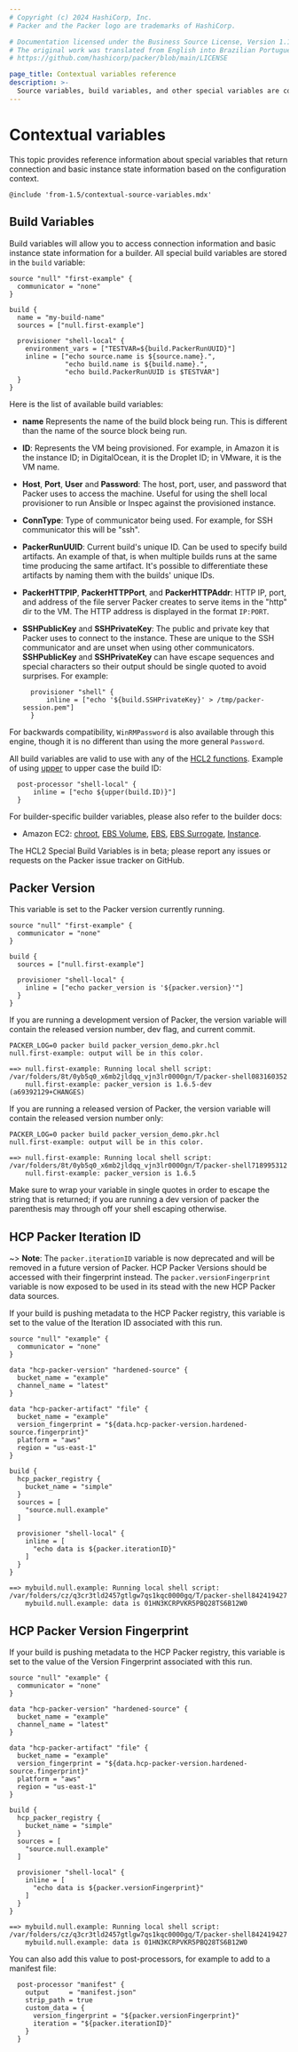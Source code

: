 ```yaml
---
# Copyright (c) 2024 HashiCorp, Inc.
# Packer and the Packer logo are trademarks of HashiCorp.

# Documentation licensed under the Business Source License, Version 1.1.
# The original work was translated from English into Brazilian Portuguese.
# https://github.com/hashicorp/packer/blob/main/LICENSE

page_title: Contextual variables reference
description: >-
  Source variables, build variables, and other special variables are context dependent. Learn about contextual variables that return connection and instance state information.
---
```


# Contextual variables

This topic provides reference information about special variables that return connection and basic instance state information based on the configuration context.

`@include 'from-1.5/contextual-source-variables.mdx'`

## Build Variables

Build variables will allow you to access connection information and basic instance state information for a builder.
All special build variables are stored in the `build` variable:

```hcl
source "null" "first-example" {
  communicator = "none"
}

build {
  name = "my-build-name"
  sources = ["null.first-example"]

  provisioner "shell-local" {
    environment_vars = ["TESTVAR=${build.PackerRunUUID}"]
    inline = ["echo source.name is ${source.name}.",
              "echo build.name is ${build.name}.",
              "echo build.PackerRunUUID is $TESTVAR"]
  }
}
```

Here is the list of available build variables:

- **name** Represents the name of the build block being run. This is different
  than the name of the source block being run.

- **ID**: Represents the VM being provisioned. For example, in Amazon it is the instance ID; in DigitalOcean,
  it is the Droplet ID; in VMware, it is the VM name.

- **Host**, **Port**, **User** and **Password**: The host, port, user, and password that Packer uses to access the machine.
  Useful for using the shell local provisioner to run Ansible or Inspec against the provisioned instance.

- **ConnType**: Type of communicator being used. For example, for SSH communicator this will be "ssh".

- **PackerRunUUID**: Current build's unique ID. Can be used to specify build artifacts.
  An example of that, is when multiple builds runs at the same time producing the same artifact.
  It's possible to differentiate these artifacts by naming them with the builds' unique IDs.

- **PackerHTTPIP**, **PackerHTTPPort**, and **PackerHTTPAddr**: HTTP IP, port, and address of the file server Packer creates to serve items in the "http" dir to the VM. The HTTP address is displayed in the format `IP:PORT`.

- **SSHPublicKey** and **SSHPrivateKey**: The public and private key that Packer uses to connect to the instance.
  These are unique to the SSH communicator and are unset when using other communicators.
  **SSHPublicKey** and **SSHPrivateKey** can have escape sequences and special characters so their output should be single quoted to avoid surprises. For example:

  ```hcl
    provisioner "shell" {
        inline = ["echo '${build.SSHPrivateKey}' > /tmp/packer-session.pem"]
    }
  ```

For backwards compatibility, `WinRMPassword` is also available through this
engine, though it is no different than using the more general `Password`.

All build variables are valid to use with any of the [HCL2 functions](/packer/docs/templates/hcl_templates/functions).
Example of using [upper](/packer/docs/templates/hcl_templates/functions/string/upper) to upper case the build ID:

```hcl
  post-processor "shell-local" {
      inline = ["echo ${upper(build.ID)}"]
  }
```

For builder-specific builder variables, please also refer to the builder docs:

- Amazon EC2: [chroot](/packer/plugins/builders/amazon/chroot#build-shared-information-variables),
  [EBS Volume](/packer/plugins/builders/amazon/ebsvolume#build-shared-information-variables),
  [EBS](/packer/plugins/builders/amazon/ebs#build-shared-information-variables),
  [EBS Surrogate](/packer/plugins/builders/amazon/ebssurrogate#build-shared-information-variables),
  [Instance](/packer/plugins/builders/amazon/instance#build-shared-information-variables).

The HCL2 Special Build Variables is in beta; please report any issues or requests on the Packer
issue tracker on GitHub.

## Packer Version

This variable is set to the Packer version currently running.

```hcl
source "null" "first-example" {
  communicator = "none"
}

build {
  sources = ["null.first-example"]

  provisioner "shell-local" {
    inline = ["echo packer_version is '${packer.version}'"]
  }
}
```

If you are running a development version of Packer, the version variable will
contain the released version number, dev flag, and current commit.

```shell-session
PACKER_LOG=0 packer build packer_version_demo.pkr.hcl
null.first-example: output will be in this color.

==> null.first-example: Running local shell script: /var/folders/8t/0yb5q0_x6mb2jldqq_vjn3lr0000gn/T/packer-shell083160352
    null.first-example: packer_version is 1.6.5-dev (a69392129+CHANGES)
```

If you are running a released version of Packer, the version variable will
contain the released version number only:

```shell-session
PACKER_LOG=0 packer build packer_version_demo.pkr.hcl
null.first-example: output will be in this color.

==> null.first-example: Running local shell script: /var/folders/8t/0yb5q0_x6mb2jldqq_vjn3lr0000gn/T/packer-shell718995312
    null.first-example: packer_version is 1.6.5
```

Make sure to wrap your variable in single quotes in order to escape the
string that is returned; if you are running a dev version of packer the
parenthesis may through off your shell escaping otherwise.

## HCP Packer Iteration ID

~> **Note**: The `packer.iterationID` variable is now deprecated and will be removed in a future version of Packer. HCP Packer Versions should be accessed with their fingerprint instead. The `packer.versionFingerprint` variable is now exposed to be used in its stead with the new HCP Packer data sources.

If your build is pushing metadata to the HCP Packer registry, this variable is
set to the value of the Iteration ID associated with this run.

```hcl
source "null" "example" {
  communicator = "none"
}

data "hcp-packer-version" "hardened-source" {
  bucket_name = "example"
  channel_name = "latest"
}

data "hcp-packer-artifact" "file" {
  bucket_name = "example"
  version_fingerprint = "${data.hcp-packer-version.hardened-source.fingerprint}"
  platform = "aws"
  region = "us-east-1"
}

build {
  hcp_packer_registry {
    bucket_name = "simple"
  }
  sources = [
    "source.null.example"
  ]

  provisioner "shell-local" {
    inline = [
      "echo data is ${packer.iterationID}"
    ]
  }
}

```

```shell-session
==> mybuild.null.example: Running local shell script: /var/folders/cz/q3cr3tld2457gtlgw7qs1kqc0000gq/T/packer-shell842419427
    mybuild.null.example: data is 01HN3KCRPVKR5PBQ28TS6B12W0
```

## HCP Packer Version Fingerprint

If your build is pushing metadata to the HCP Packer registry, this variable is
set to the value of the Version Fingerprint associated with this run.

```hcl
source "null" "example" {
  communicator = "none"
}

data "hcp-packer-version" "hardened-source" {
  bucket_name = "example"
  channel_name = "latest"
}

data "hcp-packer-artifact" "file" {
  bucket_name = "example"
  version_fingerprint = "${data.hcp-packer-version.hardened-source.fingerprint}"
  platform = "aws"
  region = "us-east-1"
}

build {
  hcp_packer_registry {
    bucket_name = "simple"
  }
  sources = [
    "source.null.example"
  ]

  provisioner "shell-local" {
    inline = [
      "echo data is ${packer.versionFingerprint}"
    ]
  }
}

```

```shell-session
==> mybuild.null.example: Running local shell script: /var/folders/cz/q3cr3tld2457gtlgw7qs1kqc0000gq/T/packer-shell842419427
    mybuild.null.example: data is 01HN3KCRPVKR5PBQ28TS6B12W0
```

You can also add this value to post-processors, for example to add to a manifest file:

```hcl
  post-processor "manifest" {
    output     = "manifest.json"
    strip_path = true
    custom_data = {
      version_fingerprint = "${packer.versionFingerprint}"
      iteration = "${packer.iterationID}"
    }
  }

```
